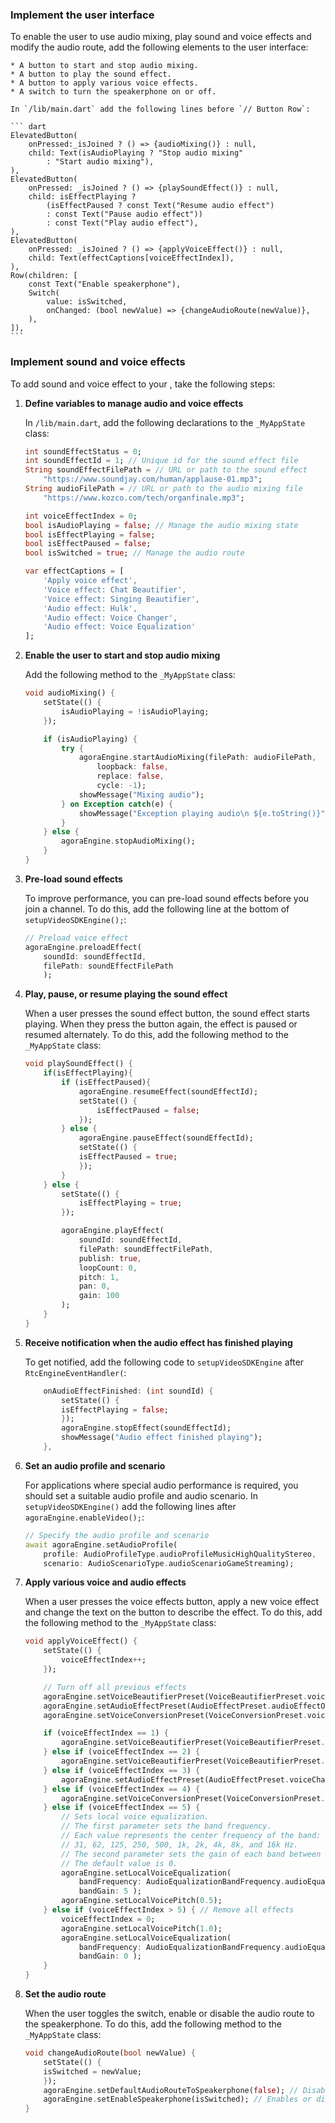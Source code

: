 <PlatformWrapper platform="flutter">

### Implement the user interface

To enable the user to use audio mixing, play sound and voice effects and modify the audio route, add the following elements to the user interface:

    * A button to start and stop audio mixing.
    * A button to play the sound effect.
    * A button to apply various voice effects.
    * A switch to turn the speakerphone on or off.

    In `/lib/main.dart` add the following lines before `// Button Row`:

    ``` dart
    ElevatedButton(
        onPressed:_isJoined ? () => {audioMixing()} : null,
        child: Text(isAudioPlaying ? "Stop audio mixing" 
            : "Start audio mixing"),
    ),
    ElevatedButton(
        onPressed: _isJoined ? () => {playSoundEffect()} : null,
        child: isEffectPlaying ?
            (isEffectPaused ? const Text("Resume audio effect") 
            : const Text("Pause audio effect"))
            : const Text("Play audio effect"),
    ),
    ElevatedButton(
        onPressed: _isJoined ? () => {applyVoiceEffect()} : null,
        child: Text(effectCaptions[voiceEffectIndex]),
    ),
    Row(children: [
        const Text("Enable speakerphone"),
        Switch(
            value: isSwitched,
            onChanged: (bool newValue) => {changeAudioRoute(newValue)},
        ),
    ]),
    ```

### Implement sound and voice effects

To add sound and voice effect to your <Vpl k="CLIENT" />, take the following steps:

1. **Define variables to manage audio and voice effects**

    In `/lib/main.dart`, add the following declarations to the `_MyAppState` class:

    ``` dart
    int soundEffectStatus = 0;
    int soundEffectId = 1; // Unique id for the sound effect file
    String soundEffectFilePath = // URL or path to the sound effect
        "https://www.soundjay.com/human/applause-01.mp3";
    String audioFilePath = // URL or path to the audio mixing file
        "https://www.kozco.com/tech/organfinale.mp3";
    
    int voiceEffectIndex = 0;
    bool isAudioPlaying = false; // Manage the audio mixing state
    bool isEffectPlaying = false;
    bool isEffectPaused = false;
    bool isSwitched = true; // Manage the audio route

    var effectCaptions = [
        'Apply voice effect',
        'Voice effect: Chat Beautifier',
        'Voice effect: Singing Beautifier',
        'Audio effect: Hulk',
        'Audio effect: Voice Changer',
        'Audio effect: Voice Equalization'
    ];
    ```

1. **Enable the user to start and stop audio mixing**
        
    Add the following method to the `_MyAppState` class:
        
    ``` dart
    void audioMixing() {
        setState(() {
            isAudioPlaying = !isAudioPlaying;
        });

        if (isAudioPlaying) {
            try {
                agoraEngine.startAudioMixing(filePath: audioFilePath,
                    loopback: false,
                    replace: false,
                    cycle: -1);
                showMessage("Mixing audio");
            } on Exception catch(e) {
                showMessage("Exception playing audio\n ${e.toString()}");
            }
        } else {
            agoraEngine.stopAudioMixing();
        }
    }
    ```

1. **Pre-load sound effects**

    To improve performance, you can pre-load sound effects before you join a channel. To do this, add the following line at the bottom of `setupVideoSDKEngine();`:

    ``` dart
    // Preload voice effect
    agoraEngine.preloadEffect(
        soundId: soundEffectId, 
        filePath: soundEffectFilePath
        );
    ```

1. **Play, pause, or resume playing the sound effect**

    When a user presses the sound effect button, the sound effect starts playing. When they press the button again, the effect is paused or resumed alternately. To do this, add the following method to the `_MyAppState` class:

    ``` dart
    void playSoundEffect() {
        if(isEffectPlaying){
            if (isEffectPaused){
                agoraEngine.resumeEffect(soundEffectId);
                setState(() {
                    isEffectPaused = false;
                });
            } else {
                agoraEngine.pauseEffect(soundEffectId);
                setState(() {
                isEffectPaused = true;
                });
            }
        } else {
            setState(() {
                isEffectPlaying = true;
            });

            agoraEngine.playEffect(
                soundId: soundEffectId,
                filePath: soundEffectFilePath,
                publish: true,
                loopCount: 0,
                pitch: 1,
                pan: 0,
                gain: 100
            );
        }
    }
    ```

1. **Receive notification when the audio effect has finished playing**

    To get notified, add the following code to `setupVideoSDKEngine` after `RtcEngineEventHandler(`:

    ``` dart
        onAudioEffectFinished: (int soundId) {
            setState(() {
            isEffectPlaying = false;
            });
            agoraEngine.stopEffect(soundEffectId);
            showMessage("Audio effect finished playing");
        },
    ```


1. **Set an audio profile and scenario**

    For applications where special audio performance is required, you should set a suitable audio profile and audio scenario. In `setupVideoSDKEngine()` add the following lines after `agoraEngine.enableVideo();`:

    ``` dart
    // Specify the audio profile and scenario
    await agoraEngine.setAudioProfile(
        profile: AudioProfileType.audioProfileMusicHighQualityStereo,
        scenario: AudioScenarioType.audioScenarioGameStreaming);
    ```

1. **Apply various voice and audio effects**

    When a user presses the voice effects button, apply a new voice effect and change the text on the button to describe the effect. To do this, add the following method to the `_MyAppState` class:

    ``` dart
    void applyVoiceEffect() {
        setState(() {
            voiceEffectIndex++;
        });

        // Turn off all previous effects
        agoraEngine.setVoiceBeautifierPreset(VoiceBeautifierPreset.voiceBeautifierOff );
        agoraEngine.setAudioEffectPreset(AudioEffectPreset.audioEffectOff);
        agoraEngine.setVoiceConversionPreset(VoiceConversionPreset.voiceConversionOff);

        if (voiceEffectIndex == 1) {
            agoraEngine.setVoiceBeautifierPreset(VoiceBeautifierPreset.chatBeautifierMagnetic);
        } else if (voiceEffectIndex == 2) {
            agoraEngine.setVoiceBeautifierPreset(VoiceBeautifierPreset.singingBeautifier);
        } else if (voiceEffectIndex == 3) {
            agoraEngine.setAudioEffectPreset(AudioEffectPreset.voiceChangerEffectHulk);
        } else if (voiceEffectIndex == 4) {
            agoraEngine.setVoiceConversionPreset(VoiceConversionPreset.voiceChangerBass);
        } else if (voiceEffectIndex == 5) {
            // Sets local voice equalization.
            // The first parameter sets the band frequency. 
            // Each value represents the center frequency of the band:
            // 31, 62, 125, 250, 500, 1k, 2k, 4k, 8k, and 16k Hz.
            // The second parameter sets the gain of each band between -15 and 15 dB.
            // The default value is 0.
            agoraEngine.setLocalVoiceEqualization(
                bandFrequency: AudioEqualizationBandFrequency.audioEqualizationBand1k,
                bandGain: 5 );
            agoraEngine.setLocalVoicePitch(0.5);
        } else if (voiceEffectIndex > 5) { // Remove all effects
            voiceEffectIndex = 0;
            agoraEngine.setLocalVoicePitch(1.0);
            agoraEngine.setLocalVoiceEqualization(
                bandFrequency: AudioEqualizationBandFrequency.audioEqualizationBand1k,
                bandGain: 0 );
        }
    }
    ```

1. **Set the audio route**

    When the user toggles the switch, enable or disable the audio route to the speakerphone. To do this, add the following method to the `_MyAppState` class:

    ``` dart
    void changeAudioRoute(bool newValue) {
        setState(() {
        isSwitched = newValue;
        });
        agoraEngine.setDefaultAudioRouteToSpeakerphone(false); // Disables the default audio route.
        agoraEngine.setEnableSpeakerphone(isSwitched); // Enables or disables the speakerphone temporarily.
    }
    ```

</PlatformWrapper>
